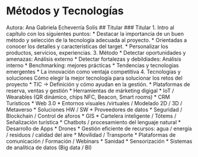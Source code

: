 # Métodos y Tecnologías
Autora: Ana Gabriela Echeverría Solís
## Titular
### Titular
1. Intro al capítulo con los siguientes puntos: 
* Destacar la importancia de un buen método y selección de la tecnología adecuada al proyecto. 
* Orientadas a conocer los detalles y características del target.
* Personalizar los productos, servicios, experiencias.
3. Método
* Detectar oportunidades y amenazas: Análisis externo
* Detectar fortalezas y debildiades: Análisis interno
* Benchmarking: mejores prácticas
* Tendencias y tecnologías emergentes
* La innovación como ventaja competitiva
4. Tecnologías y soluciones
Cómo elegir la mejor tecnología para solucionar los retos del proyecto
* TIC -> Definición y cómo ayudan en la gestión.
* Plataformas de reserva, ventas y gestión
* Herramientas de márketing digigal
* IoT / Wearables (QR dinámico, chips NFC, Beacon, Smart rooms)
* CRM Turísticos
* Web 3.0
* Entornos visuales /virtuales / Modelado 2D / 3D / Metaverso
* Soluciones HW / SW
* Proveedores de datos
* Seguridad / Blockchain / Control de aforos
* GIS 
* Cartelera inteligente / Tótems / Señalización turística
* Chatbots / procesamiento del lenguaje natural
* Desarrollo de Apps
* Drones
* Gestión eficiente de recursos: agua / energía / residuos / calidad del aire
* Movilidad / Transporte
* Plataformas de comunicación / Formación / Webinars
* Sanidad
* Sensorización
* Sistemas de analítica de datos (Big data / BI)